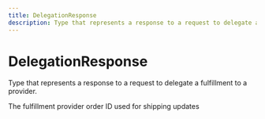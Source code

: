 ```yaml
---
title: DelegationResponse
description: Type that represents a response to a request to delegate a fulfillment to a provider.
---
```


DelegationResponse
===============================================
Type that represents a response to a request to delegate a fulfillment to a provider.


<Reference>  
  <Field name="fulfillment_provider_order_id" type="string" nullable={false}>
    <Description>
      The fulfillment provider order ID used for shipping updates
    </Description>
  </Field>
</Reference>